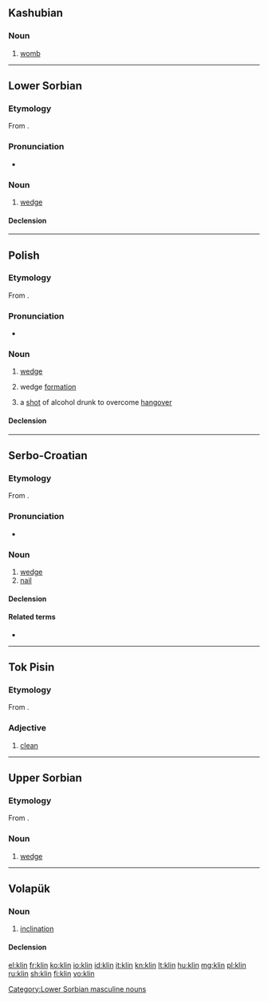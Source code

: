 {{also|klín}}
==Kashubian==

===Noun===
{{head|csb|noun|g=m}}

# [[womb]]

----

==Lower Sorbian==

===Etymology===
From {{inh|dsb|sla-pro|*klinъ}}.

===Pronunciation===
* {{IPA|[klʲin]|lang=dsb}}

===Noun===
{{head|dsb|noun|diminutive|klinašk|or|klink|g=m}}

# [[wedge]]

====Declension====
{{dsb-decl-noun-17|klin}}

[[Category:Lower Sorbian masculine nouns]]

----

==Polish==

===Etymology===
From {{inh|pl|sla-pro|*klinъ}}.

===Pronunciation===
* {{audio|Pl-klin.ogg|Audio|lang=pl}}

===Noun===
{{pl-noun|m-in}}

# [[wedge]]
# {{label|pl|military}} wedge [[formation]]
# {{label|pl|colloquial}} a [[shot]] of alcohol drunk to overcome [[hangover]]

====Declension====
{{pl-decl-noun
|klin|kliny
|klinu|klinów
|klinowi|klinom
|klin|kliny
|klinem|klinami
|klinie|klinach
|klinie|kliny
}}

----

==Serbo-Croatian==

===Etymology===
From {{inh|sh|sla-pro|*klinъ}}.

===Pronunciation===
* {{IPA|/klîn/|lang=sh}}

===Noun===
{{sh-noun|g=m|head=klȉn|r|клин|кли̏н}}

# [[wedge]]
# [[nail]] {{gloss|spike-shaped metal fastener}}

====Declension====
{{sh-decl-noun
|klin|klinovi
|klina|klinova
|klinu|klinovima
|klin|klinove
|kline|klinovi
|klinu|klinovima
|klinom|klinovima
}}

====Related terms====
* {{l|sh|klȁti}}

----

==Tok Pisin==
===Etymology===
From {{etyl|en|tpi}} {{term|clean|lang=en}}.

===Adjective===
{{head|tpi|adjective}}

# [[clean]]

----

==Upper Sorbian==

===Etymology===
From {{inh|hsb|sla-pro|*klinъ}}.

===Noun===
{{head|hsb|noun|g=m}}

# [[wedge]]

----

==Volapük==

===Noun===
{{vo-noun}}

# [[inclination]]

====Declension====
{{vo-decl-noun}}

[[el:klin]]
[[fr:klin]]
[[ko:klin]]
[[io:klin]]
[[id:klin]]
[[it:klin]]
[[kn:klin]]
[[lt:klin]]
[[hu:klin]]
[[mg:klin]]
[[pl:klin]]
[[ru:klin]]
[[sh:klin]]
[[fi:klin]]
[[vo:klin]]